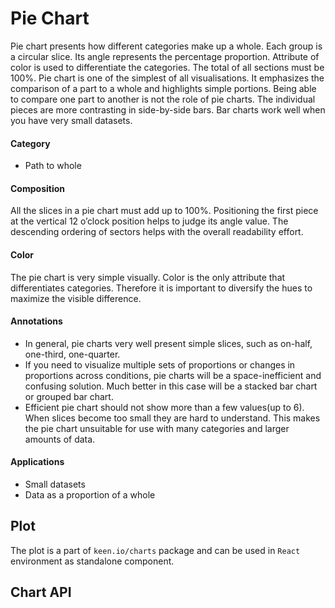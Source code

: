 

<Meta title="Visualizations|Pie Chart / Description" component={PieChart} />

# Pie Chart

Pie chart presents how different categories make up a whole. Each group is a circular slice. Its angle represents the percentage proportion. Attribute of color is used to differentiate the categories. The total of all sections must be 100%. Pie chart is one of the simplest of all visualisations. It emphasizes the comparison of a part to a whole and highlights simple portions. Being able to compare one part to another is not the role of pie charts. The individual pieces are more contrasting in side-by-side bars. Bar charts work well when you have very small datasets.

#### Category
- Path to whole

#### Composition
All the slices in a pie chart must add up to 100%. Positioning the first piece at the vertical 12 o’clock position helps to judge its angle value. The descending ordering of sectors helps with the overall readability effort.

#### Color
The pie chart is very simple visually. Color is the only attribute that differentiates categories. Therefore it is important to diversify the hues to maximize the visible difference.

#### Annotations
- In general, pie charts very well present simple slices, such as on-half, one-third, one-quarter.
- If you need to visualize multiple sets of proportions or changes in proportions across conditions, pie charts will be a space-inefficient and confusing solution. Much better in this case will be a stacked bar chart or grouped bar chart.
- Efficient pie chart should not show more than a few values(up to 6). When slices become too small they are hard to understand. This makes the pie chart unsuitable for use with many categories and larger amounts of data.

#### Applications
- Small datasets
- Data as a proportion of a whole

## Plot

The plot is a part of `keen.io/charts` package and can be used in `React` environment as standalone component.

<Preview>
  <Story id="visualizations-pie-chart-plot--plot" />
</Preview>

## Chart API

<Props of={PieChart} />
